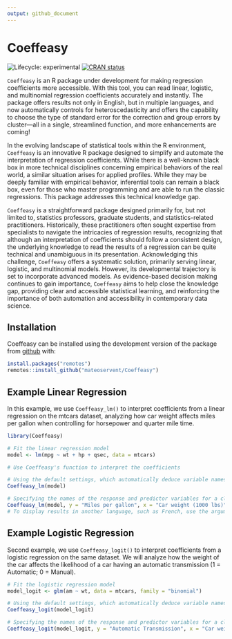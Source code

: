 ```yaml
---
output: github_document
---
```


<!-- README.md is generated from README.Rmd. Please edit that file -->

# Coeffeasy

<!-- badges: start -->
![Lifecycle: experimental](https://img.shields.io/badge/lifecycle-experimental-orange.svg)
[![CRAN status](https://www.r-pkg.org/badges/version/Coeffeasy)](https://CRAN.R-project.org/package=Coeffeasy)
<!-- badges: end -->

`Coeffeasy` is an R package under development for making regression coefficients more accessible. With this tool, you can read linear, logistic, and multinomial regression coefficients accurately and instantly. The package offers results not only in English, but in multiple languages, and now automatically controls for heteroscedasticity and offers the capability to choose the type of standard error for the correction and group errors by cluster—all in a single, streamlined function, and more enhancements are coming!

In the evolving landscape of statistical tools within the R environment, `Coeffeasy` is an innovative R package designed to simplify and automate the interpretation of regression coefficients. While there is a well-known black box in more technical disciplines concerning empirical behaviors of the real world, a similar situation arises for applied profiles. While they may be deeply familiar with empirical behavior, inferential tools can remain a black box, even for those who master programming and are able to run the classic regressions. This package addresses this technical knowledge gap.

`Coeffeasy` is a straightforward package designed primarily for, but not limited to, statistics professors, graduate students, and statistics-related practitioners. Historically, these practitioners often sought expertise from specialists to navigate the intricacies of regression results, recognizing that although an interpretation of coefficients should follow a consistent design, the underlying knowledge to read the results of a regression can be quite technical and unambiguous in its presentation. Acknowledging this challenge, `Coeffeasy` offers a systematic solution, primarily serving linear, logistic, and multinomial models. However, its developmental trajectory is set to incorporate advanced models. As evidence-based decision making continues to gain importance, `Coeffeasy` aims to help close the knowledge gap, providing clear and accessible statistical learning, and reinforcing the importance of both automation and accessibility in contemporary data science.


## Installation

Coeffeasy can be installed using the development version of the package from [github](https://github.com/your_github_username/Coeffeasy) with:


``` r
install.packages("remotes")
remotes::install_github("mateoservent/Coeffeasy")

```
 
## Example Linear Regression

In this example, we use `Coeffeasy_lm()` to interpret coefficients from a linear regression on the mtcars dataset, analyzing how car weight affects miles per gallon when controlling for horsepower and quarter mile time.

``` r
library(Coeffeasy)

# Fit the linear regression model
model <- lm(mpg ~ wt + hp + qsec, data = mtcars)

# Use Coeffeasy's function to interpret the coefficients

# Using the default settings, which automatically deduce variable names and use an alpha of 0.05
Coeffeasy_lm(model) 

# Specifying the names of the response and predictor variables for a clearer interpretation, adjusting the significance level, and selecting a longer, more descriptive result
Coeffeasy_lm(model, y = "Miles per gallon", x = "Car weight (1000 lbs)", alpha = 0.01, short = F) 
# To display results in another language, such as French, use the argument 'language="fr"' (beta).

```
## Example Logistic Regression

Second example, we use `Coeffeasy_logit()` to interpret coefficients from a logistic regression on the same dataset. We will analyze how the weight of the car affects the likelihood of a car having an automatic transmission (1 = Automatic; 0 = Manual).

``` r
# Fit the logistic regression model
model_logit <- glm(am ~ wt, data = mtcars, family = "binomial")

# Using the default settings, which automatically deduce variable names and use an alpha of 0.05
Coeffeasy_logit(model_logit) 

# Specifying the names of the response and predictor variables for a clearer interpretation, and adjusting the significance level
Coeffeasy_logit(model_logit, y = "Automatic Transmission", x = "Car weight (1000 lbs)", alpha = 0.01) 
```


